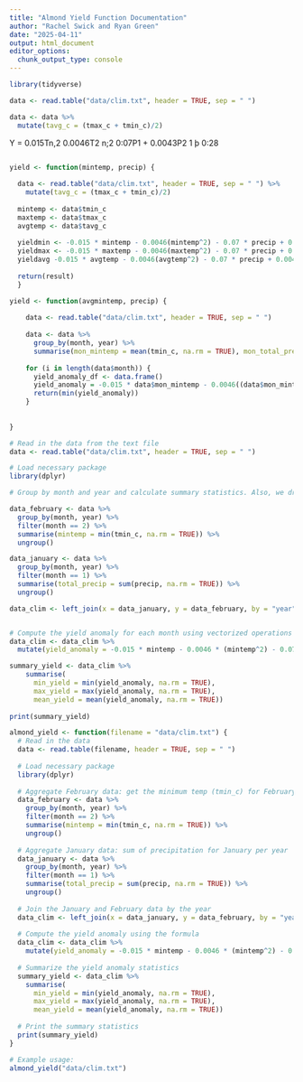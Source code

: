```yaml
---
title: "Almond Yield Function Documentation"
author: "Rachel Swick and Ryan Green"
date: "2025-04-11"
output: html_document
editor_options: 
  chunk_output_type: console
---
```


```r
library(tidyverse)
```

```r
data <- read.table("data/clim.txt", header = TRUE, sep = " ")

data <- data %>% 
  mutate(tavg_c = (tmax_c + tmin_c)/2)
```

Y = 0.015Tn,2 0.0046T2
n;2 0:07P1 + 0.0043P2
1 þ 0:28
```r

```


```r
yield <- function(mintemp, precip) {
  
  data <- read.table("data/clim.txt", header = TRUE, sep = " ") %>% 
    mutate(tavg_c = (tmax_c + tmin_c)/2)
  
  mintemp <- data$tmin_c
  maxtemp <- data$tmax_c
  avgtemp <- data$tavg_c
  
  yieldmin <- -0.015 * mintemp - 0.0046(mintemp^2) - 0.07 * precip + 0.0043(precip^2) + 0.28
  yieldmax <- -0.015 * maxtemp - 0.0046(maxtemp^2) - 0.07 * precip + 0.0043(precip^2) + 0.28
  yieldavg -0.015 * avgtemp - 0.0046(avgtemp^2) - 0.07 * precip + 0.0043(precip^2) + 0.28
  
  return(result)
  }
```


```r
yield <- function(avgmintemp, precip) {
  
    data <- read.table("data/clim.txt", header = TRUE, sep = " ")
    
    data <- data %>%
      group_by(month, year) %>%
      summarise(mon_mintemp = mean(tmin_c, na.rm = TRUE), mon_total_precip = sum(precip)) 
    
    for (i in length(data$month)) {
      yield_anomaly_df <- data.frame()
      yield_anomaly = -0.015 * data$mon_mintemp - 0.0046((data$mon_mintemp**2)) - 0.07 * data$mon_total_precip + 0.0043((data$mon_total_precip**2)) + 0.28
      return(min(yield_anomaly))
    }
  
  
}
```

```r
# Read in the data from the text file
data <- read.table("data/clim.txt", header = TRUE, sep = " ")

# Load necessary package
library(dplyr)

# Group by month and year and calculate summary statistics. Also, we drop groups afterward.

data_february <- data %>%
  group_by(month, year) %>%
  filter(month == 2) %>% 
  summarise(mintemp = min(tmin_c, na.rm = TRUE)) %>% 
  ungroup()

data_january <- data %>%
  group_by(month, year) %>%
  filter(month == 1) %>% 
  summarise(total_precip = sum(precip, na.rm = TRUE)) %>% 
  ungroup()

data_clim <- left_join(x = data_january, y = data_february, by = "year")


# Compute the yield anomaly for each month using vectorized operations
data_clim <- data_clim %>%
  mutate(yield_anomaly = -0.015 * mintemp - 0.0046 * (mintemp^2) - 0.07 * total_precip + 0.0043 * (total_precip^2) + 0.28) 

summary_yield <- data_clim %>%
    summarise(
      min_yield = min(yield_anomaly, na.rm = TRUE),
      max_yield = max(yield_anomaly, na.rm = TRUE),
      mean_yield = mean(yield_anomaly, na.rm = TRUE))
  
print(summary_yield)
```

```r
almond_yield <- function(filename = "data/clim.txt") {
  # Read in the data
  data <- read.table(filename, header = TRUE, sep = " ")
  
  # Load necessary package
  library(dplyr)
  
  # Aggregate February data: get the minimum temp (tmin_c) for February per year
  data_february <- data %>%
    group_by(month, year) %>%
    filter(month == 2) %>% 
    summarise(mintemp = min(tmin_c, na.rm = TRUE)) %>% 
    ungroup()
  
  # Aggregate January data: sum of precipitation for January per year
  data_january <- data %>%
    group_by(month, year) %>%
    filter(month == 1) %>% 
    summarise(total_precip = sum(precip, na.rm = TRUE)) %>% 
    ungroup()
  
  # Join the January and February data by the year
  data_clim <- left_join(x = data_january, y = data_february, by = "year")
  
  # Compute the yield anomaly using the formula
  data_clim <- data_clim %>%
    mutate(yield_anomaly = -0.015 * mintemp - 0.0046 * (mintemp^2) - 0.07 * total_precip + 0.0043 * (total_precip^2) + 0.28)
  
  # Summarize the yield anomaly statistics
  summary_yield <- data_clim %>%
    summarise(
      min_yield = min(yield_anomaly, na.rm = TRUE),
      max_yield = max(yield_anomaly, na.rm = TRUE),
      mean_yield = mean(yield_anomaly, na.rm = TRUE))
  
  # Print the summary statistics
  print(summary_yield)
}

# Example usage:
almond_yield("data/clim.txt")

```


















